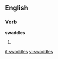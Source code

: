 
==English==

===Verb===
'''swaddles'''

# {{third-person singular of|[[swaddle]]}}

[[it:swaddles]]
[[vi:swaddles]]